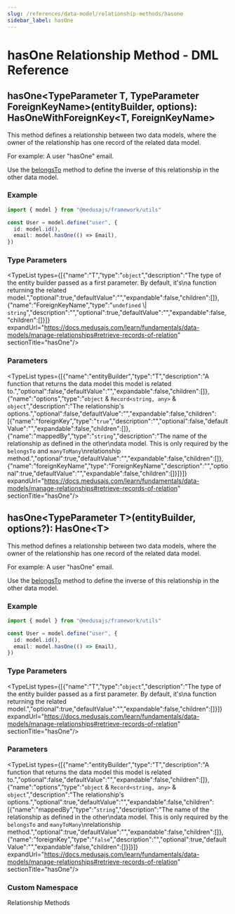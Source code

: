 ```yaml
---
slug: /references/data-model/relationship-methods/hasone
sidebar_label: hasOne
---
```



# hasOne Relationship Method - DML Reference

## hasOne&#60;TypeParameter T, TypeParameter ForeignKeyName&#62;(entityBuilder, options): HasOneWithForeignKey&#60;T, ForeignKeyName&#62;

This method defines a relationship between two data models,
where the owner of the relationship has one record of the related
data model.

For example: A user "hasOne" email.

Use the [belongsTo](../dml.Relationship_Methods.belongsTo/page.mdx) method to define the inverse of this relationship in
the other data model.

### Example

```ts
import { model } from "@medusajs/framework/utils"

const User = model.define("user", {
  id: model.id(),
  email: model.hasOne(() => Email),
})
```

### Type Parameters

<TypeList types={[{"name":"T","type":"`object`","description":"The type of the entity builder passed as a first parameter. By default, it's\na function returning the related model.","optional":true,"defaultValue":"","expandable":false,"children":[]},{"name":"ForeignKeyName","type":"`undefined` \\| `string`","description":"","optional":true,"defaultValue":"","expandable":false,"children":[]}]} expandUrl="https://docs.medusajs.com/learn/fundamentals/data-models/manage-relationships#retrieve-records-of-relation" sectionTitle="hasOne"/>

### Parameters

<TypeList types={[{"name":"entityBuilder","type":"T","description":"A function that returns the data model this model is related to.","optional":false,"defaultValue":"","expandable":false,"children":[]},{"name":"options","type":"`object` & `Record<string, any>` & `object`","description":"The relationship's options.","optional":false,"defaultValue":"","expandable":false,"children":[{"name":"foreignKey","type":"`true`","description":"","optional":false,"defaultValue":"","expandable":false,"children":[]},{"name":"mappedBy","type":"`string`","description":"The name of the relationship as defined in the other\ndata model. This is only required by the `belongsTo` and `manyToMany`\nrelationship method.","optional":true,"defaultValue":"","expandable":false,"children":[]},{"name":"foreignKeyName","type":"ForeignKeyName","description":"","optional":true,"defaultValue":"","expandable":false,"children":[]}]}]} expandUrl="https://docs.medusajs.com/learn/fundamentals/data-models/manage-relationships#retrieve-records-of-relation" sectionTitle="hasOne"/>

## hasOne&#60;TypeParameter T&#62;(entityBuilder, options?): HasOne&#60;T&#62;

This method defines a relationship between two data models,
where the owner of the relationship has one record of the related
data model.

For example: A user "hasOne" email.

Use the [belongsTo](../dml.Relationship_Methods.belongsTo/page.mdx) method to define the inverse of this relationship in
the other data model.

### Example

```ts
import { model } from "@medusajs/framework/utils"

const User = model.define("user", {
  id: model.id(),
  email: model.hasOne(() => Email),
})
```

### Type Parameters

<TypeList types={[{"name":"T","type":"`object`","description":"The type of the entity builder passed as a first parameter. By default, it's\na function returning the related model.","optional":true,"defaultValue":"","expandable":false,"children":[]}]} expandUrl="https://docs.medusajs.com/learn/fundamentals/data-models/manage-relationships#retrieve-records-of-relation" sectionTitle="hasOne"/>

### Parameters

<TypeList types={[{"name":"entityBuilder","type":"T","description":"A function that returns the data model this model is related to.","optional":false,"defaultValue":"","expandable":false,"children":[]},{"name":"options","type":"`object` & `Record<string, any>` & `object`","description":"The relationship's options.","optional":true,"defaultValue":"","expandable":false,"children":[{"name":"mappedBy","type":"`string`","description":"The name of the relationship as defined in the other\ndata model. This is only required by the `belongsTo` and `manyToMany`\nrelationship method.","optional":true,"defaultValue":"","expandable":false,"children":[]},{"name":"foreignKey","type":"`false`","description":"","optional":true,"defaultValue":"","expandable":false,"children":[]}]}]} expandUrl="https://docs.medusajs.com/learn/fundamentals/data-models/manage-relationships#retrieve-records-of-relation" sectionTitle="hasOne"/>

### Custom Namespace

Relationship Methods
